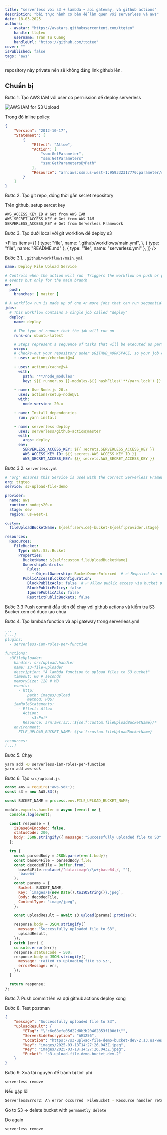 ```yaml
---
title: "serverless với s3 + lambda + api gateway, và github actions"
description: "bài thực hành cơ bản để làm quen với serverless và aws"
date: 18-03-2025
authors:
  - avatar: "https://avatars.githubusercontent.com/ttqteo"
    handle: ttqteo
    username: Tran Tu Quang
    handleUrl: "https://github.com/ttqteo"
cover: ""
isPublished: false
tags: "aws"
---
```


repository này private nên sẽ không đăng link github lên.

## Chuẩn bị

Bước 1. Tạo AWS IAM với user có permission để deploy serverless

![AWS IAM for S3 Upload](/images/blog/aws-practices-01/01.png)

Trong đó inline policy:
```json
{
	"Version": "2012-10-17",
	"Statement": [
		{
			"Effect": "Allow",
			"Action": [
				"ssm:GetParameter",
				"ssm:GetParameters",
				"ssm:GetParametersByPath"
			],
			"Resource": "arn:aws:ssm:us-west-1:959332317770:parameter/serverless-framework/deployment/*"
		}
	]
}
```

Bước 2. Tạo git repo, đồng thời gắn secret repository

Trên github, setup sercet key
```txt
AWS_ACCESS_KEY_ID # Get from AWS IAM
AWS_SECRET_ACCESS_KEY # Get from AWS IAM
SERVERLESS_ACCESS_KEY # Get from Serverless Framework
```

Bước 3. Tạo dưới local với git workflow để deploy s3

<Files
  items={[
    { 
      type: "file", 
      name: ".github/workflows/main.yml",
    },
    { type: "file", name: "README.md" },
    { type: "file", name: "serverless.yml" },
  ]}
/>

Bước 3.1. `.github/workflows/main.yml`

```yaml
name: Deploy File Upload Service

# Controls when the action will run. Triggers the workflow on push or pull request
# events but only for the main branch
on:
  push:
    branches: [ master ]

# A workflow run is made up of one or more jobs that can run sequentially or in parallel
jobs:
  # This workflow contains a single job called "deploy"
  deploy:
    name: deploy

    # The type of runner that the job will run on
    runs-on: ubuntu-latest

    # Steps represent a sequence of tasks that will be executed as part of the job
    steps:
    # Checks-out your repository under $GITHUB_WORKSPACE, so your job can access it
    - uses: actions/checkout@v4

    - uses: actions/cache@v4
      with:
        path: '**/node_modules'
        key: ${{ runner.os }}-modules-${{ hashFiles('**/yarn.lock') }}

    - name: Use Node.js 20.x
      uses: actions/setup-node@v1
      with:
        node-version: 20.x

    - name: Install dependencies
      run: yarn install

    - name: serverless deploy
      uses: serverless/github-action@master
      with:
        args: deploy
      env:
        SERVERLESS_ACCESS_KEY: ${{ secrets.SERVERLESS_ACCESS_KEY }}
        AWS_ACCESS_KEY_ID: ${{ secrets.AWS_ACCESS_KEY_ID }}
        AWS_SECRET_ACCESS_KEY: ${{ secrets.AWS_SECRET_ACCESS_KEY }}
```

Bước 3.2. `serverless.yml`

```yaml
# "org" ensures this Service is used with the correct Serverless Framework Access Key.
org: ttqteo
service: s3-upload-file-demo

provider:
  name: aws
  runtime: nodejs20.x
  stage: dev
  region: us-west-1
  
custom:
  fileUploadBucketName: ${self:service}-bucket-${self:provider.stage}

resources:
  Resources:
    FileBucket:
      Type: AWS::S3::Bucket
      Properties:
        BucketName: ${self:custom.fileUploadBucketName}
        OwnershipControls:
          Rules:
            - ObjectOwnership: BucketOwnerEnforced  # ✅ Required for new AWS rules
        PublicAccessBlockConfiguration:
          BlockPublicAcls: false  # ✅ Allow public access via bucket policy
          BlockPublicPolicy: false
          IgnorePublicAcls: false
          RestrictPublicBuckets: false
```

Bước 3.3 Push commit đầu tiên để chạy với github actions và kiểm tra S3 Bucket xem có được tạo chưa

Bước 4. Tạo lambda function và api gateway trong serverless.yml

```yaml
...
[...]
plugins:
  - serverless-iam-roles-per-function

functions:
  s3FileUploader:
    handler: src/upload.handler
    name: s3-file-uploader
    description: "A lambda function to upload files to S3 bucket"
    timeout: 60 # seconds
    memorySize: 128 # MB
    events:
      - http:
          path: images/upload
          method: POST
    iamRoleStatements:
      - Effect: Allow
        Action:
          - s3:Put*
        Resource: arn:aws:s3:::${self:custom.fileUploadBucketName}/*
    environment:
      FILE_UPLOAD_BUCKET_NAME: ${self:custom.fileUploadBucketName}

resources:
[...]
```

Bước 5. Chạy 

```sh
yarn add -D serverless-iam-roles-per-function
yarn add aws-sdk
```

Bước 6. Tạo `src/upload.js`

```js
const AWS = require("aws-sdk");
const s3 = new AWS.S3();

const BUCKET_NAME = process.env.FILE_UPLOAD_BUCKET_NAME;

module.exports.handler = async (event) => {
  console.log(event);

  const response = {
    isBase64Encoded: false,
    statusCode: 200,
    body: JSON.stringify({ message: "Successfully uploaded file to S3" }),
  };

  try {
    const parsedBody = JSON.parse(event.body);
    const base64File = parsedBody.file;
    const decodedFile = Buffer.from(
      base64File.replace(/^data:image\/\w+;base64,/, ""),
      "base64"
    );
    const params = {
      Bucket: BUCKET_NAME,
      Key: `images/${new Date().toISOString()}.jpeg`,
      Body: decodedFile,
      ContentType: "image/jpeg",
    };

    const uploadResult = await s3.upload(params).promise();

    response.body = JSON.stringify({
      message: "Successfully uploaded file to S3",
      uploadResult,
    });
  } catch (err) {
    console.error(err);
    response.statusCode = 500;
    response.body = JSON.stringify({
      message: "Failed to uploading file to S3",
      errorMessage: err,
    });
  }

  return response;
};
```

Bước 7. Push commit lên và đợi github actions deploy xong

Bước 8. Test postman

```json
{
    "message": "Successfully uploaded file to S3",
    "uploadResult": {
        "ETag": "\"c6e68efe05d22d0b2b20462853f100df\"",
        "ServerSideEncryption": "AES256",
        "Location": "https://s3-upload-file-demo-bucket-dev-2.s3.us-west-1.amazonaws.com/images/2025-03-18T14%3A27%3A26.043Z.jpeg",
        "key": "images/2025-03-18T14:27:26.043Z.jpeg",
        "Key": "images/2025-03-18T14:27:26.043Z.jpeg",
        "Bucket": "s3-upload-file-demo-bucket-dev-2"
    }
}
```

Bước 9. Xoá tài nguyên để tránh bị tính phí

```sh
serverless remove
```

Nếu gặp lỗi

```sh
ServerlessError2: An error occurred: FileBucket - Resource handler returned message: "The bucket you tried to delete is not empty (Service: S3, Status Code: 409, Request ID: 5FXXE44Y2TKDSG9F, Extended Request ID: hRtbCb8pgy3hyN/1TA1KKQRvYeTj5V015kABXET1l0Ot58tXvqXVJbCBbNCecqgp0S04OP7L07J/FqsZXownqRcp8mMvhmVDc1fNn09+WZQ=)" (RequestToken: 7e82d34c-57cb-9b47-6d39-12506b0fc3db, HandlerErrorCode: GeneralServiceException).
```

Go to S3 -> delete bucket with `permanetly delete`

Do again
```sh
serverless remove
```